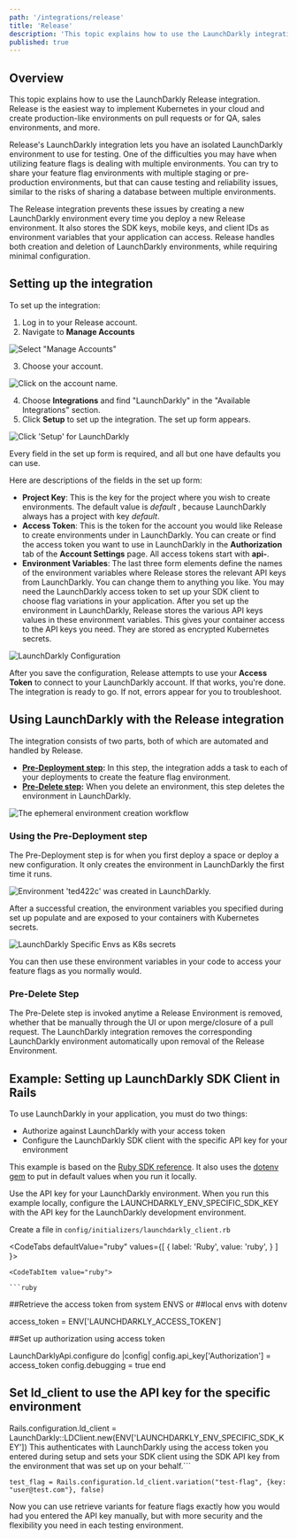 ```yaml
---
path: '/integrations/release'
title: 'Release'
description: 'This topic explains how to use the LaunchDarkly integration on Release. Release is the easiest way to implement kubernetes in your cloud and create production-like environments on pull requests or for QA, sales environments, and more.'
published: true
---
```


## Overview 

This topic explains how to use the LaunchDarkly Release integration. Release is the easiest way to implement Kubernetes in your cloud and create production-like environments on pull requests or for QA, sales environments, and more.

Release's LaunchDarkly integration lets you have an isolated LaunchDarkly environment to use for testing. One of the difficulties you may have when utilizing feature flags is dealing with multiple environments. You can try to share your feature flag environments with multiple staging or pre-production environments, but that can cause testing and reliability issues, similar to the risks of sharing a database between multiple environments.

The Release integration prevents these issues by creating a new LaunchDarkly environment every time you deploy a new Release environment. It also stores the SDK keys, mobile keys, and client IDs as environment variables that your application can access. Release handles both creation and deletion of LaunchDarkly environments, while requiring minimal configuration.

## Setting up the integration

To set up the integration:

1. Log in to your Release account.
2. Navigate to **Manage Accounts** 
 
 ![Select "Manage Accounts"](../../images/release-select-manage-accounts.png)

3. Choose your account. 

 ![Click on the account name.](../../images/release-select-account-to-manage.png)

4. Choose **Integrations** and find "LaunchDarkly" in the "Available Integrations" section. 
5. Click **Setup** to set up the integration. The set up form appears.

 ![Click &apos;Setup&apos; for LaunchDarkly](../../images/release-manage-integrations.png)


Every field in the set up form is required, and all but one have defaults you can use. 

Here are descriptions of the fields in the set up form:

* **Project Key**: This is the key for the project where you wish to create environments. The default value is _default_ , because LaunchDarkly always has a project with key _default_.
* **Access Token**: This is the token for the account you would like Release to create environments under in LaunchDarkly. You can create or find the access token you want to use in LaunchDarkly in the **Authorization** tab of the **Account Settings** page. All access tokens start with **api-**.
* **Environment Variables**: The last three form elements define the names of the environment variables where Release stores the relevant API keys from LaunchDarkly. You can change them to anything you like. You may need the LaunchDarkly access token to set up your SDK client to choose flag variations in your application. After you set up the environment in LaunchDarkly, Release stores the various API keys values in these environment variables. This gives your container access to the API keys you need. They are stored as encrypted Kubernetes secrets.

![LaunchDarkly Configuration](../../images/release-setup-ld-integration.png)

After you save the configuration, Release attempts to use your **Access Token** to connect to your LaunchDarkly account. If that works, you're done. The integration is ready to go. If not, errors appear for you to troubleshoot.

## Using LaunchDarkly with the Release integration

The integration consists of two parts, both of which are automated and handled by Release.

* **[Pre-Deployment step](#using-the-pre---deployment-step):** In this step, the integration adds a task to each of your deployments to create the feature flag environment.
* **[Pre-Delete step](#using-the-pre---delete-step):** When you delete an environment, this step deletes the environment in LaunchDarkly.

![The ephemeral environment creation workflow](../../images/release-ld-integration-workflow.png)

### Using the Pre-Deployment step

The Pre-Deployment step is for when you first deploy a space or deploy a new configuration. It only creates the environment in LaunchDarkly the first time it runs.

![Environment &apos;ted422c&apos; was created in LaunchDarkly.](../../images/release-pre-deployment-step.png)

After a successful creation, the environment variables you specified during set up populate and are exposed to your containers with Kubernetes secrets.

![LaunchDarkly Specific Envs as K8s secrets](../../images/release-ld-envs.png)

You can then use these environment variables in your code to access your feature flags as you normally would. 

### Pre-Delete Step

The Pre-Delete step is invoked anytime a Release Environment is removed, whether that be manually through the UI or upon merge/closure of a pull request. The LaunchDarkly integration removes the corresponding LaunchDarkly environment automatically upon removal of the Release Environment.

## Example: Setting up LaunchDarkly SDK Client in Rails

To use LaunchDarkly in your application, you must do two things:

* Authorize against LaunchDarkly with your access token
* Configure the LaunchDarkly SDK client with the specific API key for your environment

This example is based on the [Ruby SDK reference](/sdk/server-side/ruby). It also uses the [dotenv gem](https://github.com/bkeepers/dotenv) to put in default values when you run it locally.


<Callout intent="info">
<CalloutTitle>Use the API key for your LaunchDarkly environment.</CalloutTitle>
  <CalloutDescription>
    When you run this example locally, configure the LAUNCHDARKLY_ENV_SPECIFIC_SDK_KEY with the API key for the LaunchDarkly development environment.
  </CalloutDescription>
</Callout>

Create a file in `config/initializers/launchdarkly_client.rb`

<CodeTabs
  defaultValue="ruby"
  values={[
    { label: 'Ruby', value: 'ruby', }
  ]
}>

    <CodeTabItem value="ruby">

    ```ruby
##Retrieve the access token from system ENVS or
##local envs with dotenv

access_token = ENV['LAUNCHDARKLY_ACCESS_TOKEN']

##Set up authorization using access token

LaunchDarklyApi.configure do |config|
  config.api_key['Authorization'] = access_token
  config.debugging = true
end

## Set ld_client to use the API key for the specific environment

Rails.configuration.ld_client = 
  LaunchDarkly::LDClient.new(ENV['LAUNCHDARKLY_ENV_SPECIFIC_SDK_KEY'])
This authenticates with LaunchDarkly using the access token you entered during setup and sets your SDK client using the SDK API key from the environment that was set up on your behalf.```

`test_flag = Rails.configuration.ld_client.variation("test-flag", {key: "user@test.com"}, false)`

Now you can use retrieve variants for feature flags exactly how you would had you entered the API key manually, but with more security and the flexibility you need in each testing environment.  
